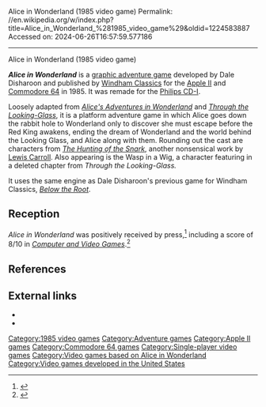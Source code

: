 Alice in Wonderland (1985 video game)
Permalink: //en.wikipedia.org/w/index.php?title=Alice_in_Wonderland_%281985_video_game%29&oldid=1224583887
Accessed on: 2024-06-26T16:57:59.577186



------
Alice in Wonderland (1985 video game)
{{more citations needed|date=October 2017}}

{{Infobox video game
| title = ''Alice in Wonderland''
| developer = Dale Disharoon
| publisher = [[Windham Classics]]
| designer = Dale DeSharone <br> [[Laurence Yep]]
| artist = William Groetzinger <br> Dick Kennedy
| writer = Laurence Yep
| programmer = Vince Mills
| platforms = [[Apple II series|Apple II]],<ref name="platforms"/> [[CD-i]],<ref name="platforms"/> [[Commodore 64]]<ref name="platforms">{{cite web|first=Rawson|last=Stovall|url=https://www.newspapers.com/clip/90011303/the-odessa-american/|title=Computer trip based on Alice's story|newspaper=[[Odessa American]]|page=79|date=August 18, 1985|accessdate=December 4, 2021|via=[[Newspapers.com]]}}</ref>
| released = 1985
| genre = [[Adventure game]]
| modes = [[Single-player video game|Single-player]]
|image = Alice in Wonderland (1985 video game).jpg
|caption = Cover art for the [[Apple II series|Apple II]] release
|alt = Cover art for the Apple II release
}}

'''''Alice in Wonderland''''' is a [[graphic adventure game]] developed by Dale Disharoon and published by [[Windham Classics]] for the [[Apple II series|Apple II]] and [[Commodore 64]] in 1985.
It was remade for the [[Philips CD-I]].

Loosely adapted from ''[[Alice's Adventures in Wonderland]]'' and ''[[Through the Looking-Glass]]'', it is a platform adventure game in which Alice goes down the rabbit hole to Wonderland only to discover she must escape before the Red King awakens, ending the dream of Wonderland and the world behind the Looking Glass, and Alice along with them. Rounding out the cast are characters from ''[[The Hunting of the Snark]]'', another nonsensical work by [[Lewis Carroll]]. Also appearing is the Wasp in a Wig, a character featuring in a deleted chapter from ''Through the Looking-Glass.''

It uses the same engine as Dale Disharoon's previous game for Windham Classics, ''[[Below the Root (video game)|Below the Root]]''.

==Reception==
{{expand section|date=November 2015}}

''Alice in Wonderland'' was positively received by press,<ref>{{cite web|url=https://archive.org/stream/commodore-power-play-18/Commodore_Power-Play_1985_Issue_18_V4_N06_Dec_Jan#page/n13/mode/1up/ |title=Commodore Power Play Issue 18 |date= December 1985|access-date=2015-11-03}}</ref> including a score of 8/10 in ''[[Computer and Video Games]]''.<ref>{{cite web|url=https://archive.org/stream/computer-video-games-magazine-046/CVG046_Aug_1985#page/n103/mode/1up/ |title=Computer and Video Games Magazine Issue 046 |date= August 1985|access-date=2015-11-03}}</ref>

==References==
{{Reflist}}

==External links==
*{{MobyGames|id=/alice-in-wonderland|name=''Alice in Wonderland''}}
*{{lemon64 game|id=80}}

{{Alice}}

[[Category:1985 video games]]
[[Category:Adventure games]]
[[Category:Apple II games]]
[[Category:Commodore 64 games]]
[[Category:Single-player video games]]
[[Category:Video games based on Alice in Wonderland]]
[[Category:Video games developed in the United States]]

{{8bitcomputer-game-stub}}